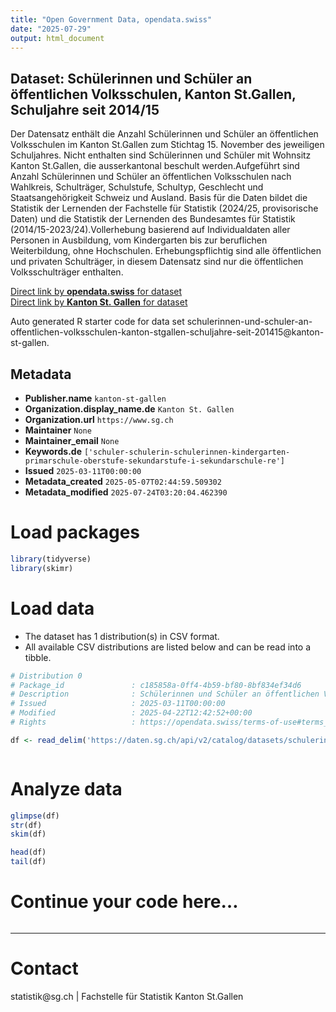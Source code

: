 ```yaml
---
title: "Open Government Data, opendata.swiss"
date: "2025-07-29"
output: html_document
---
```


## Dataset: Schülerinnen und Schüler an öffentlichen Volksschulen, Kanton St.Gallen, Schuljahre seit 2014/15

Der Datensatz enthält die Anzahl Schülerinnen und Schüler an öffentlichen Volksschulen im Kanton St.Gallen zum Stichtag 15. November des jeweiligen Schuljahres. Nicht enthalten sind Schülerinnen und Schüler mit Wohnsitz Kanton St.Gallen, die ausserkantonal beschult werden.Aufgeführt sind Anzahl Schülerinnen und Schüler an öffentlichen Volksschulen nach Wahlkreis, Schulträger, Schulstufe, Schultyp, Geschlecht und Staatsangehörigkeit Schweiz und Ausland. Basis für die Daten bildet die Statistik der Lernenden der Fachstelle für Statistik (2024/25, provisorische Daten) und die Statistik der Lernenden des Bundesamtes für Statistik (2014/15-2023/24).Vollerhebung basierend auf Individualdaten aller Personen in Ausbildung, vom Kindergarten bis zur beruflichen Weiterbildung, ohne Hochschulen. Erhebungspflichtig sind alle öffentlichen und privaten Schulträger, in diesem Datensatz sind nur die öffentlichen Volksschulträger enthalten.

[Direct link by **opendata.swiss** for dataset](https://opendata.swiss/de/dataset/schulerinnen-und-schuler-an-offentlichen-volksschulen-kanton-st-gallen-schuljahre-seit-2014-15)<br>
[Direct link by **Kanton St. Gallen** for dataset](https://daten.sg.ch/explore/dataset/schulerinnen-und-schuler-an-offentlichen-volksschulen-kanton-stgallen-schuljahre-seit-201415/)

Auto generated R starter code for data set schulerinnen-und-schuler-an-offentlichen-volksschulen-kanton-stgallen-schuljahre-seit-201415@kanton-st-gallen.

## Metadata

- **Publisher.name** `kanton-st-gallen`
- **Organization.display_name.de** `Kanton St. Gallen`
- **Organization.url** `https://www.sg.ch`
- **Maintainer** `None`
- **Maintainer_email** `None`
- **Keywords.de** `['schuler-schulerin-schulerinnen-kindergarten-primarschule-oberstufe-sekundarstufe-i-sekundarschule-re']`
- **Issued** `2025-03-11T00:00:00`
- **Metadata_created** `2025-05-07T02:44:59.509302`
- **Metadata_modified** `2025-07-24T03:20:04.462390`


# Load packages

```r

library(tidyverse)
library(skimr)

```

# Load data

-   The dataset has 1 distribution(s) in CSV format.
-   All available CSV distributions are listed below and can be read into a tibble.

```r

# Distribution 0
# Package_id               : c185858a-0ff4-4b59-bf80-8bf834ef34d6
# Description              : Schülerinnen und Schüler an öffentlichen Volksschulen, Kanton St.Gallen, Schuljahre seit 2014/15 (csv)
# Issued                   : 2025-03-11T00:00:00
# Modified                 : 2025-04-22T12:42:52+00:00
# Rights                   : https://opendata.swiss/terms-of-use#terms_by

df <- read_delim('https://daten.sg.ch/api/v2/catalog/datasets/schulerinnen-und-schuler-an-offentlichen-volksschulen-kanton-stgallen-schuljahre-seit-201415/exports/csv?use_labels=true')



```

# Analyze data

```r

glimpse(df)
str(df)
skim(df)

head(df)
tail(df)

```

# Continue your code here...

```r

```

------------------------------------------------------------------------

# Contact

statistik@sg.ch | Fachstelle für Statistik Kanton St.Gallen
